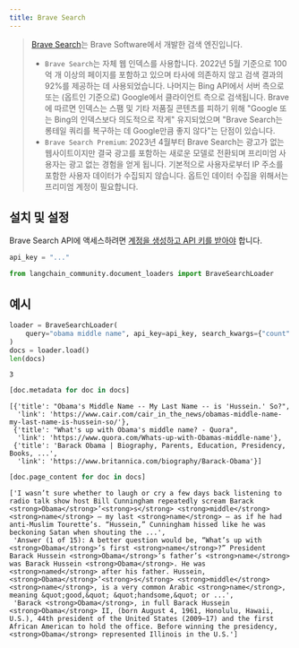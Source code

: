 ```yaml
---
title: Brave Search
---
```


>[Brave Search](https://en.wikipedia.org/wiki/Brave_Search)는 Brave Software에서 개발한 검색 엔진입니다.
>
> - `Brave Search`는 자체 웹 인덱스를 사용합니다. 2022년 5월 기준으로 100억 개 이상의 페이지를 포함하고 있으며 타사에 의존하지 않고 검색 결과의 92%를 제공하는 데 사용되었습니다. 나머지는 Bing API에서 서버 측으로 또는 (옵트인 기준으로) Google에서 클라이언트 측으로 검색됩니다. Brave에 따르면 인덱스는 스팸 및 기타 저품질 콘텐츠를 피하기 위해 "Google 또는 Bing의 인덱스보다 의도적으로 작게" 유지되었으며 "Brave Search는 롱테일 쿼리를 복구하는 데 Google만큼 좋지 않다"는 단점이 있습니다.
>- `Brave Search Premium`: 2023년 4월부터 Brave Search는 광고가 없는 웹사이트이지만 결국 광고를 포함하는 새로운 모델로 전환되며 프리미엄 사용자는 광고 없는 경험을 얻게 됩니다. 기본적으로 사용자로부터 IP 주소를 포함한 사용자 데이터가 수집되지 않습니다. 옵트인 데이터 수집을 위해서는 프리미엄 계정이 필요합니다.

## 설치 및 설정

Brave Search API에 액세스하려면 [계정을 생성하고 API 키를 받아야](https://api.search.brave.com/app/dashboard) 합니다.

```python
api_key = "..."
```

```python
from langchain_community.document_loaders import BraveSearchLoader
```

## 예시

```python
loader = BraveSearchLoader(
    query="obama middle name", api_key=api_key, search_kwargs={"count": 3}
)
docs = loader.load()
len(docs)
```

```output
3
```

```python
[doc.metadata for doc in docs]
```

```output
[{'title': "Obama's Middle Name -- My Last Name -- is 'Hussein.' So?",
  'link': 'https://www.cair.com/cair_in_the_news/obamas-middle-name-my-last-name-is-hussein-so/'},
 {'title': "What's up with Obama's middle name? - Quora",
  'link': 'https://www.quora.com/Whats-up-with-Obamas-middle-name'},
 {'title': 'Barack Obama | Biography, Parents, Education, Presidency, Books, ...',
  'link': 'https://www.britannica.com/biography/Barack-Obama'}]
```

```python
[doc.page_content for doc in docs]
```

```output
['I wasn’t sure whether to laugh or cry a few days back listening to radio talk show host Bill Cunningham repeatedly scream Barack <strong>Obama</strong>’<strong>s</strong> <strong>middle</strong> <strong>name</strong> — my last <strong>name</strong> — as if he had anti-Muslim Tourette’s. “Hussein,” Cunningham hissed like he was beckoning Satan when shouting the ...',
 'Answer (1 of 15): A better question would be, “What’s up with <strong>Obama</strong>’s first <strong>name</strong>?” President Barack Hussein <strong>Obama</strong>’s father’s <strong>name</strong> was Barack Hussein <strong>Obama</strong>. He was <strong>named</strong> after his father. Hussein, <strong>Obama</strong>’<strong>s</strong> <strong>middle</strong> <strong>name</strong>, is a very common Arabic <strong>name</strong>, meaning &quot;good,&quot; &quot;handsome,&quot; or ...',
 'Barack <strong>Obama</strong>, in full Barack Hussein <strong>Obama</strong> II, (born August 4, 1961, Honolulu, Hawaii, U.S.), 44th president of the United States (2009–17) and the first African American to hold the office. Before winning the presidency, <strong>Obama</strong> represented Illinois in the U.S.']
```

```python

```
